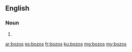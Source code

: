 ==English==

===Noun===
{{head|en|plural}}

# {{plural of|bozo|lang=en|nocat=1}}

[[ar:bozos]]
[[es:bozos]]
[[fr:bozos]]
[[ku:bozos]]
[[mg:bozos]]
[[my:bozos]]